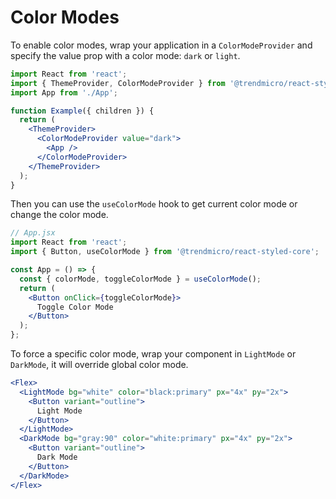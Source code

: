 # Color Modes

To enable color modes, wrap your application in a `ColorModeProvider` and specify the value prop with a color mode: `dark` or `light`.

```jsx disabled
import React from 'react';
import { ThemeProvider, ColorModeProvider } from '@trendmicro/react-styled-core';
import App from './App';

function Example({ children }) {
  return (
    <ThemeProvider>
      <ColorModeProvider value="dark">
        <App />
      </ColorModeProvider>
    </ThemeProvider>
  );
}
```

Then you can use the `useColorMode` hook to get current color mode or change the color mode.

```jsx disabled
// App.jsx
import React from 'react';
import { Button, useColorMode } from '@trendmicro/react-styled-core';

const App = () => {
  const { colorMode, toggleColorMode } = useColorMode();
  return (
    <Button onClick={toggleColorMode}>
      Toggle Color Mode
    </Button>
  );
};
```

To force a specific color mode, wrap your component in `LightMode` or `DarkMode`, it will override global color mode.

```jsx
<Flex>
  <LightMode bg="white" color="black:primary" px="4x" py="2x">
    <Button variant="outline">
      Light Mode
    </Button>
  </LightMode>
  <DarkMode bg="gray:90" color="white:primary" px="4x" py="2x">
    <Button variant="outline">
      Dark Mode
    </Button>
  </DarkMode>
</Flex>
```
